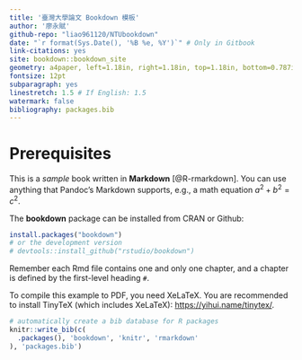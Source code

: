 ```yaml
--- 
title: '臺灣大學論文 Bookdown 模板'
author: '廖永賦'
github-repo: "liao961120/NTUbookdown"
date: "`r format(Sys.Date(), '%B %e, %Y')`" # Only in Gitbook
link-citations: yes
site: bookdown::bookdown_site
geometry: a4paper, left=1.18in, right=1.18in, top=1.18in, bottom=0.787in
fontsize: 12pt
subparagraph: yes
linestretch: 1.5 # If English: 1.5
watermark: false
bibliography: packages.bib
---
```


# Prerequisites

This is a _sample_ book written in **Markdown** [@R-rmarkdown]. You can use anything that Pandoc's Markdown supports, e.g., a math equation $a^2 + b^2 = c^2$.

The **bookdown** package can be installed from CRAN or Github:

```r
install.packages("bookdown")
# or the development version
# devtools::install_github("rstudio/bookdown")
```

Remember each Rmd file contains one and only one chapter, and a chapter is defined by the first-level heading `#`.

To compile this example to PDF, you need XeLaTeX. You are recommended to install TinyTeX (which includes XeLaTeX): <https://yihui.name/tinytex/>.

```r
# automatically create a bib database for R packages
knitr::write_bib(c(
  .packages(), 'bookdown', 'knitr', 'rmarkdown'
), 'packages.bib')
```
